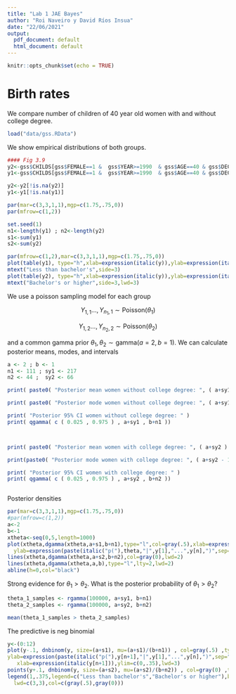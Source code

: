 ```yaml
---
title: "Lab 1 JAE Bayes"
author: "Roi Naveiro y David Ríos Insua"
date: "22/06/2021"
output:
  pdf_document: default
  html_document: default
---
```


```r
knitr::opts_chunk$set(echo = TRUE)
```

# Birth rates

We compare number of children of 40 year old women with and without college degree.

```r
load("data/gss.RData") 
```

We show empirical distributions of both groups.

```r

#### Fig 3.9 
y2<-gss$CHILDS[gss$FEMALE==1 &  gss$YEAR>=1990  & gss$AGE==40 & gss$DEG>=3 ]
y1<-gss$CHILDS[gss$FEMALE==1 &  gss$YEAR>=1990  & gss$AGE==40 & gss$DEG<3 ]

y2<-y2[!is.na(y2)]
y1<-y1[!is.na(y1)]

par(mar=c(3,3,1,1),mgp=c(1.75,.75,0))
par(mfrow=c(1,2))

set.seed(1) 
n1<-length(y1) ; n2<-length(y2)
s1<-sum(y1)
s2<-sum(y2)

par(mfrow=c(1,2),mar=c(3,3,1,1),mgp=c(1.75,.75,0))
plot(table(y1), type="h",xlab=expression(italic(y)),ylab=expression(italic(n[1](y))),col=gray(.5) ,lwd=3)
mtext("Less than bachelor's",side=3)
plot(table(y2), type="h",xlab=expression(italic(y)),ylab=expression(italic(n[2](y))),col=gray(0),lwd=3)
mtext("Bachelor's or higher",side=3,lwd=3)

```

We use a poisson sampling model for each group

$$
Y_{1,1} \dots, Y_{n_1, 1} \sim \text{Poisson}(\theta_1)
$$

$$
Y_{1,2} \dots, Y_{n_2, 2} \sim \text{Poisson}(\theta_2)
$$


and a common gamma prior $\theta_1, \theta_2 \sim \text{gamma}(a=2, b=1)$. We can calculate posterior means, modes, and intervals

```r
a <- 2 ; b <- 1
n1 <- 111 ; sy1 <- 217
n2 <- 44 ;  sy2 <- 66

print( paste0( "Posterior mean women without college degree: ", ( a+sy1 ) / ( b+n1 ) ))

print( paste0( "Posterior mode women without college degree: ", ( a+sy1 - 1)/(b+n1 ) ))

print( "Posterior 95% CI women without college degree: " )
print( qgamma( c ( 0.025 , 0.975 ) , a+sy1 , b+n1 ))



print( paste0( "Posterior mean women with college degree: ", ( a+sy2 ) / ( b+n2 ) ))

print(paste0( "Posterior mode women with college degree: ", ( a+sy2 - 1)/(b+n2 ) ))

print( "Posterior 95% CI women with college degree: " )
print( qgamma( c ( 0.025 , 0.975 ) , a+sy2 , b+n2 ))



```

Posterior densities

```r

par(mar=c(3,3,1,1),mgp=c(1.75,.75,0))
#par(mfrow=c(1,2))
a<-2
b<-1
xtheta<-seq(0,5,length=1000)
plot(xtheta,dgamma(xtheta,a+s1,b+n1),type="l",col=gray(.5),xlab=expression(theta),
  ylab=expression(paste(italic("p("),theta,"|",y[1],"...",y[n],")",sep="")))
lines(xtheta,dgamma(xtheta,a+s2,b+n2),col=gray(0),lwd=2)
lines(xtheta,dgamma(xtheta,a,b),type="l",lty=2,lwd=2)
abline(h=0,col="black")

```

Strong evidence for $\theta_1 > \theta_2$. What is the posterior probability of $\theta_1 > \theta_2$?


```r
theta_1_samples <- rgamma(100000, a+sy1, b+n1)
theta_2_samples <- rgamma(100000, a+sy2, b+n2)

mean(theta_1_samples > theta_2_samples)
```

The predictive is neg binomial

```r
y<-(0:12)
plot(y-.1, dnbinom(y, size=(a+s1), mu=(a+s1)/(b+n1)) , col=gray(.5) ,type="h",
ylab=expression(paste(italic("p("),y[n+1],"|",y[1],"...",y[n],")",sep="")), 
   xlab=expression(italic(y[n+1])),ylim=c(0,.35),lwd=3)
points(y+.1, dnbinom(y, size=(a+s2), mu=(a+s2)/(b+n2)) , col=gray(0) ,type="h",lwd=3)
legend(1,.375,legend=c("Less than bachelor's","Bachelor's or higher"),bty="n",
  lwd=c(3,3),col=c(gray(.5),gray(0)))
```